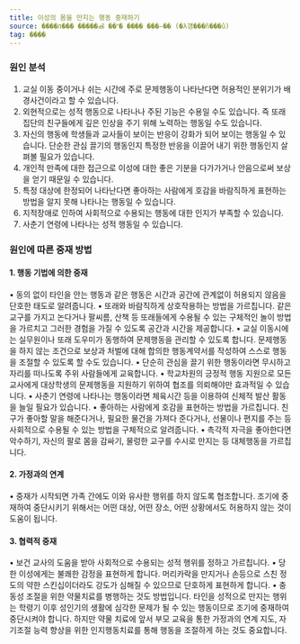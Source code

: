 ```yaml
---
title: 이성의 몸을 만지는 행동 중재하기
source: ����л��� �����ൿ ��ʺ� ���� ���̵�� (�λ걤���ñ���û)
tag: ����
---
```


### 원인 분석


1. 교실 이동 중이거나 쉬는 시간에 주로 문제행동이 나타난다면 허용적인 분위기가 배경사건이라고 할 수 있습니다.
2. 외현적으로는 성적 행동으로 나타나나 주된 기능은 수용일 수도 있습니다. 즉 또래 집단의 친구들에게 깊은 인상을 주기 위해 노력하는 행동일 수도 있습니다.
3. 자신의 행동에 학생들과 교사들이 보이는 반응이 강화가 되어 보이는 행동일 수 있습니다. 단순한 관심 끌기의 행동인지 특정한 반응을 이끌어 내기 위한 행동인지 살펴볼 필요가 있습니다.
4. 개인적 만족에 대한 접근으로 이성에 대한 좋은 기분을 다가가거나 안음으로써 보상을 얻기 때문일 수 있습니다.
5. 특정 대상에 한정되어 나타난다면 좋아하는 사람에게 호감을 바람직하게 표현하는 방법을 알지 못해 나타나는 행동일 수 있습니다.
6. 지적장애로 인하여 사회적으로 수용되는 행동에 대한 인지가 부족할 수 있습니다.
7. 사춘기 연령에 나타나는 성적 행동일 수 있습니다.

### 원인에 따른 중재 방법

#### 1. 행동 기법에 의한 중재

• 동의 없이 타인을 안는 행동과 같은 행동은 시간과 공간에 관계없이 허용되지 않음을 단호한 태도로 알려줍니다.
• 또래와 바람직하게 상호작용하는 방법을 가르칩니다. 같은 교구를 가지고 논다거나 팔씨름, 산책 등 또래들에게 수용될 수 있는 구체적인 놀이 방법을 가르치고 그러한 경험을 가질 수 있도록 공간과 시간을 제공합니다.
• 교실 이동시에는 실무원이나 또래 도우미가 동행하여 문제행동을 관리할 수 있도록 합니다. 문제행동을 하지 않는 조건으로 보상과 처벌에 대해 합의한 행동계약서를 작성하여 스스로 행동을 조절할 수 있도록 할 수도 있습니다.
• 단순히 관심을 끌기 위한 행동이라면 무시하고 자리를 떠나도록 주위 사람들에게 교육합니다.
• 학교차원의 긍정적 행동 지원으로 모든 교사에게 대상학생의 문제행동을 지원하기 위하여 협조를 의뢰해야만 효과적일 수 있습니다.
• 사춘기 연령에 나타나는 행동이라면 체육시간 등을 이용하여 신체적 발산 활동을 늘일 필요가 있습니다.
• 좋아하는 사람에게 호감을 표현하는 방법을 가르칩니다. 친구가 좋아할 말을 해준다거나, 필요한 물건을 가져다 준다거나, 선물이나 편지를 주는 등 사회적으로 수용될 수 있는 방법을 구체적으로 알려줍니다.
• 촉각적 자극을 좋아한다면 악수하기, 자신의 팔로 몸을 감싸기, 물렁한 교구를 수시로 만지는 등 대체행동을 가르칩니다.

#### 2. 가정과의 연계

• 중재가 시작되면 가족 간에도 이와 유사한 행위를 하지 않도록 협조합니다. 조기에 중재하여 중단시키기 위해서는 어떤 대상, 어떤 장소, 어떤 상황에서도 허용하지 않는 것이 도움이 됩니다.

#### 3. 협력적 중재

• 보건 교사의 도움을 받아 사회적으로 수용되는 성적 행위를 정하고 가르칩니다.
• 당한 이성에게는 불쾌한 감정을 표현하게 합니다. 머리카락을 만지거나 손등으로 스친 정도의 약한 스킨십이더라도 강도가 심해질 수 있으므로 단호하게 표현하게 합니다.
• 충동성 조절을 위한 약물치료를 병행하는 것도 방법입니다. 타인을 성적으로 만지는 행위는 학령기 이후 성인기의 생활에 심각한 문제가 될 수 있는 행동이므로 조기에 중재하여 중단시켜야 합니다. 하지만 약물 치료에 앞서 부모 교육을 통한 가정과의 연계 지도, 자기조절 능력 향상을 위한 인지행동치료를 통해 행동을 조절하게 하는 것도 중요합니다.
